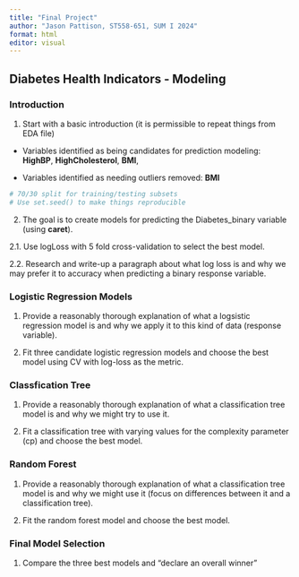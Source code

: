 ```yaml
---
title: "Final Project"
author: "Jason Pattison, ST558-651, SUM I 2024"
format: html
editor: visual
---
```


## Diabetes Health Indicators - Modeling

### Introduction

1. Start with a basic introduction (it is permissible to repeat things from EDA file)

  - Variables identified as being candidates for prediction modeling: **HighBP**, **HighCholesterol**, **BMI**, 

  - Variables identified as needing outliers removed: **BMI**

```r

# 70/30 split for training/testing subsets
# Use set.seed() to make things reproducible 

```

2. The goal is to create models for predicting the Diabetes_binary variable (using **caret**). 

2.1. Use logLoss with 5 fold cross-validation to select the best model. 

2.2. Research and write-up a paragraph about what log loss is and why we may prefer it to accuracy when predicting a binary response variable. 

### Logistic Regression Models

1. Provide a reasonably thorough explanation of what a logsistic regression model is and why we apply it to this kind of data (response variable). 

2. Fit three candidate logistic regression models and choose the best model using CV with log-loss as the metric. 

### Classfication Tree 

1. Provide a reasonably thorough explanation of what a classification tree model is and why we might try to use it.

2. Fit a classification tree with varying values for the complexity parameter (cp) and choose the best model. 

### Random Forest

1. Provide a reasonably thorough explanation of what a classification tree model is and why we might use it (focus on differences between it and a classification tree). 

2. Fit the random forest model and choose the best model.

### Final Model Selection

1. Compare the three best models and "declare an overall winner"